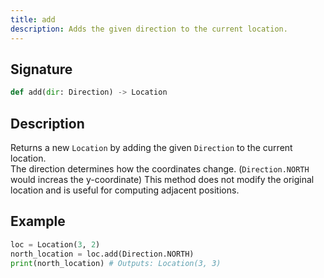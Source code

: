 ```yaml
---
title: add
description: Adds the given direction to the current location.
---
```


## Signature

```py
def add(dir: Direction) -> Location
```

## Description

Returns a new `Location` by adding the given `Direction` to the current location.  
The direction determines how the coordinates change. (`Direction.NORTH` would increas the y-coordinate)
This method does not modify the original location and is useful for computing adjacent positions.

## Example

```py
loc = Location(3, 2)
north_location = loc.add(Direction.NORTH)
print(north_location) # Outputs: Location(3, 3)
```
